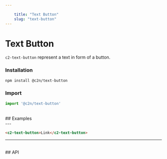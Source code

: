 ```yaml
---
    
    title: "Text Button"
    slug: "text-button"
---
```




# Text Button

`c2-text-button` represent a text in form of a button.

### Installation

```bash tag=CodeBlock
npm install @c2n/text-button
```

### Import

```typescript tag=CodeBlock
import '@c2n/text-button'
```

<br />
## Examples
<br />
---

```html tag=MdxCodeBlock,compact=true,component=c2-text-button
<c2-text-button>Link</c2-text-button>
```

---

<br />
## API

<ApiTable componentTag="c2-text-button"></ApiTable>
